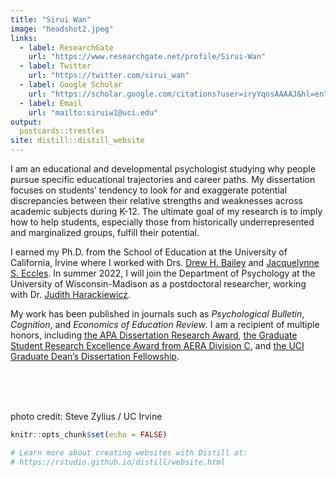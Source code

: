 ```yaml
---
title: "Sirui Wan" 
image: "headshot2.jpeg" 
links:
  - label: ResearchGate
    url: "https://www.researchgate.net/profile/Sirui-Wan"
  - label: Twitter
    url: "https://twitter.com/sirui_wan"
  - label: Google Scholar
    url: "https://scholar.google.com/citations?user=iryYqosAAAAJ&hl=en"
  - label: Email
    url: "mailto:siruiw1@uci.edu"
output:
  postcards::trestles
site: distill::distill_website
---
```


I am an educational and developmental psychologist studying why people pursue specific educational trajectories and career paths. My dissertation focuses on students’ tendency to look for and exaggerate potential discrepancies between their relative strengths and weaknesses across academic subjects during K-12. The ultimate goal of my research is to imply how to help students, especially those from historically underrepresented and marginalized groups, fulfill their potential. 

I earned my Ph.D. from the School of Education at the University of California, Irvine where I worked with  Drs. [Drew H. Bailey](https://sites.uci.edu/dhbailey/) and [Jacquelynne S. Eccles](https://www.faculty.uci.edu/profile.cfm?faculty_id=5971). In summer 2022, I will join the Department of Psychology at the University of Wisconsin-Madison as a postdoctoral researcher, working with Dr. [Judith Harackiewicz](https://psych.wisc.edu/staff/harackiewicz-judy/). 

My work has been published in journals such as _Psychological Bulletin_, _Cognition_, and _Economics of Education Review_. I am a recipient of multiple honors, including [the APA Dissertation Research Award](https://www.apa.org/science/awards/2021-dissertation-research-award), [the Graduate Student Research Excellence Award from AERA Division C](https://www.aera.net/Division-C/Awards), and [the UCI Graduate Dean's Dissertation Fellowship](https://education.uci.edu/ucisoe_news/wan_gddf_june21).

<br>
<br>
<br>

photo credit: Steve Zylius / UC Irvine

```r
knitr::opts_chunk$set(echo = FALSE)

# Learn more about creating websites with Distill at:
# https://rstudio.github.io/distill/website.html

```


